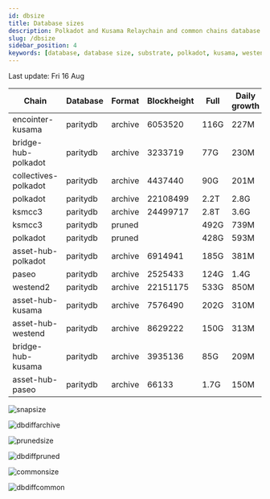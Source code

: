 ```yaml
---
id: dbsize
title: Database sizes
description: Polkadot and Kusama Relaychain and common chains database sizes
slug: /dbsize
sidebar_position: 4
keywords: [database, database size, substrate, polkadot, kusama, westend]
---
```



Last update: Fri 16 Aug

| Chain    | Database   | Format | Blockheight | Full         | Daily growth |
| ------------------------| ----------- | -------- | ------- | ---------- | ----- | 
| encointer-kusama | paritydb | archive | 6053520 | 116G | 227M |
| bridge-hub-polkadot | paritydb | archive | 3233719 | 77G | 230M |
| collectives-polkadot | paritydb | archive | 4437440 | 90G | 201M |
| polkadot | paritydb | archive | 22108499 | 2.2T | 2.8G |
| ksmcc3 | paritydb | archive | 24499717 | 2.8T | 3.6G |
| ksmcc3 | paritydb | pruned |  | 492G | 739M |
| polkadot | paritydb | pruned |  | 428G | 593M |
| asset-hub-polkadot | paritydb | archive | 6914941 | 185G | 381M |
| paseo | paritydb | archive | 2525433 | 124G | 1.4G |
| westend2 | paritydb | archive | 22151175 | 533G | 850M |
| asset-hub-kusama | paritydb | archive | 7576490 | 202G | 310M |
| asset-hub-westend | paritydb | archive | 8629222 | 150G | 313M |
| bridge-hub-kusama | paritydb | archive | 3935136 | 85G | 209M |
| asset-hub-paseo | paritydb | archive | 66133 | 1.7G | 150M |

![snapsize](/img/archivesize.png)

![dbdiffarchive](/img/dbdiffrelay.png)

![prunedsize](/img/prunedsize.png)

![dbdiffpruned](/img/dbdiffpruned.png)

![commonsize](/img/commonsize.png)

![dbdiffcommon](/img/dbdiffcommon.png)
